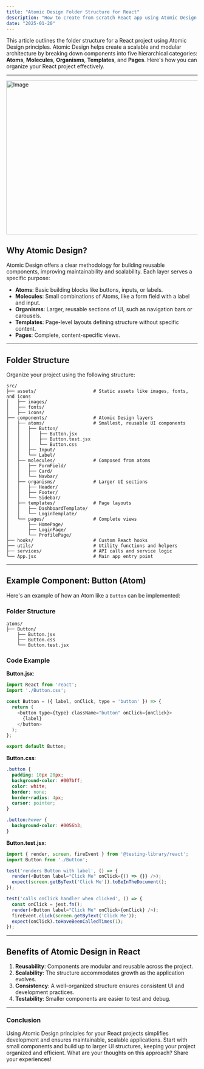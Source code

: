 ```yaml
---
title: "Atomic Design Folder Structure for React"
description: "How to create from scratch React app using Atomic Design."
date: "2025-01-20"
---
```


This article outlines the folder structure for a React project using Atomic Design principles. Atomic Design helps create a scalable and modular architecture by breaking down components into five hierarchical categories: **Atoms**, **Molecules**, **Organisms**, **Templates**, and **Pages**. Here's how you can organize your React project effectively.

---

<Image src="/blog-post-5.png" width="718" height="404" alt="Image" />

## Why Atomic Design?


Atomic Design offers a clear methodology for building reusable components, improving maintainability and scalability. Each layer serves a specific purpose:

- **Atoms**: Basic building blocks like buttons, inputs, or labels.
- **Molecules**: Small combinations of Atoms, like a form field with a label and input.
- **Organisms**: Larger, reusable sections of UI, such as navigation bars or carousels.
- **Templates**: Page-level layouts defining structure without specific content.
- **Pages**: Complete, content-specific views.

---

## Folder Structure

Organize your project using the following structure:

```plaintext
src/
├── assets/                     # Static assets like images, fonts, and icons
│   ├── images/
│   ├── fonts/
│   ├── icons/
├── components/                 # Atomic Design layers
│   ├── atoms/                  # Smallest, reusable UI components
│   │   ├── Button/
│   │   │   ├── Button.jsx
│   │   │   ├── Button.test.jsx
│   │   │   └── Button.css
│   │   ├── Input/
│   │   └── Label/
│   ├── molecules/              # Composed from atoms
│   │   ├── FormField/
│   │   ├── Card/
│   │   └── Navbar/
│   ├── organisms/              # Larger UI sections
│   │   ├── Header/
│   │   ├── Footer/
│   │   └── Sidebar/
│   ├── templates/              # Page layouts
│   │   ├── DashboardTemplate/
│   │   └── LoginTemplate/
│   └── pages/                  # Complete views
│       ├── HomePage/
│       ├── LoginPage/
│       └── ProfilePage/
├── hooks/                      # Custom React hooks
├── utils/                      # Utility functions and helpers
├── services/                   # API calls and service logic
└── App.jsx                     # Main app entry point
```

---

## Example Component: Button (Atom)

Here's an example of how an Atom like a `Button` can be implemented:

### Folder Structure

```plaintext
atoms/
├── Button/
    ├── Button.jsx
    ├── Button.css
    └── Button.test.jsx
```

### Code Example

**Button.jsx**:

```javascript
import React from 'react';
import './Button.css';

const Button = ({ label, onClick, type = 'button' }) => {
  return (
    <button type={type} className="button" onClick={onClick}>
      {label}
    </button>
  );
};

export default Button;
```

**Button.css**:

```css
.button {
  padding: 10px 20px;
  background-color: #007bff;
  color: white;
  border: none;
  border-radius: 4px;
  cursor: pointer;
}

.button:hover {
  background-color: #0056b3;
}
```

**Button.test.jsx**:

```javascript
import { render, screen, fireEvent } from '@testing-library/react';
import Button from './Button';

test('renders Button with label', () => {
  render(<Button label="Click Me" onClick={() => {}} />);
  expect(screen.getByText('Click Me')).toBeInTheDocument();
});

test('calls onClick handler when clicked', () => {
  const onClick = jest.fn();
  render(<Button label="Click Me" onClick={onClick} />);
  fireEvent.click(screen.getByText('Click Me'));
  expect(onClick).toHaveBeenCalledTimes(1);
});
```

---

## Benefits of Atomic Design in React

1. **Reusability**: Components are modular and reusable across the project.
2. **Scalability**: The structure accommodates growth as the application evolves.
3. **Consistency**: A well-organized structure ensures consistent UI and development practices.
4. **Testability**: Smaller components are easier to test and debug.

---

### Conclusion

Using Atomic Design principles for your React projects simplifies development and ensures maintainable, scalable applications. Start with small components and build up to larger UI structures, keeping your project organized and efficient. What are your thoughts on this approach? Share your experiences!
